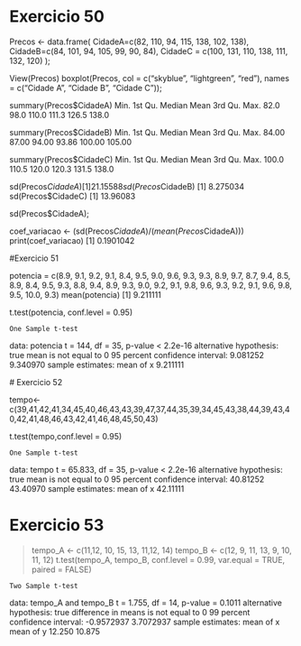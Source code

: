 # Exercicio 50

 Precos <- data.frame(
 CidadeA=c(82, 110, 94, 115, 138, 102, 138),
 CidadeB=c(84, 101, 94, 105, 99, 90, 84),
 CidadeC = c(100, 131, 110, 138, 111, 132, 120)
 );
 
 View(Precos)
 boxplot(Precos, col = c("skyblue", "lightgreen", "red"), names = c("Cidade A", "Cidade B", "Cidade C"));

summary(Precos$CidadeA)
   Min. 1st Qu.  Median    Mean 3rd Qu.    Max. 
   82.0    98.0   110.0   111.3   126.5   138.0
   
 summary(Precos$CidadeB)
   Min. 1st Qu.  Median    Mean 3rd Qu.    Max. 
  84.00   87.00   94.00   93.86  100.00  105.00 
  
 summary(Precos$CidadeC)
   Min. 1st Qu.  Median    Mean 3rd Qu.    Max. 
  100.0   110.5   120.0   120.3   131.5   138.0 
  
sd(Precos$CidadeA)
[1] 21.15588
 sd(Precos$CidadeB)
[1] 8.275034
 sd(Precos$CidadeC)
[1] 13.96083

sd(Precos$CidadeA);

 coef_variacao <- (sd(Precos$CidadeA) / (mean(Precos$CidadeA)))
 print(coef_variacao)
[1] 0.1901042

#Exercicio 51

 potencia = c(8.9, 9.1, 9.2, 9.1, 8.4, 9.5, 9.0, 9.6, 9.3, 9.3, 8.9, 9.7, 8.7, 9.4, 8.5, 8.9, 8.4, 9.5,
9.3, 8.8, 9.4, 8.9, 9.3, 9.0, 9.2, 9.1, 9.8, 9.6, 9.3, 9.2, 9.1, 9.6, 9.8, 9.5, 10.0, 9.3)
 mean(potencia)
[1] 9.211111


 t.test(potencia, conf.level = 0.95)

	One Sample t-test

data:  potencia
t = 144, df = 35, p-value < 2.2e-16
alternative hypothesis: true mean is not equal to 0
95 percent confidence interval:
 9.081252 9.340970
sample estimates:
mean of x 
 9.211111 
 
 # Exercicio 52
 
 tempo<-c(39,41,42,41,34,45,40,46,43,43,39,47,37,44,35,39,34,45,43,38,44,39,43,40,42,41,48,46,43,42,41,46,48,45,50,43)
 
 
 t.test(tempo,conf.level = 0.95)

	One Sample t-test

data:  tempo
t = 65.833, df = 35, p-value < 2.2e-16
alternative hypothesis: true mean is not equal to 0
95 percent confidence interval:
 40.81252 43.40970
sample estimates:
mean of x 
 42.11111 

# Exercicio 53

> tempo_A <- c(11,12, 10, 15, 13, 11,12, 14)
> tempo_B <- c(12, 9, 11, 13, 9, 10, 11, 12)
> t.test(tempo_A, tempo_B, conf.level = 0.99, var.equal = TRUE, paired = FALSE)

	Two Sample t-test

data:  tempo_A and tempo_B
t = 1.755, df = 14, p-value = 0.1011
alternative hypothesis: true difference in means is not equal to 0
99 percent confidence interval:
 -0.9572937  3.7072937
sample estimates:
mean of x mean of y 
   12.250    10.875 

